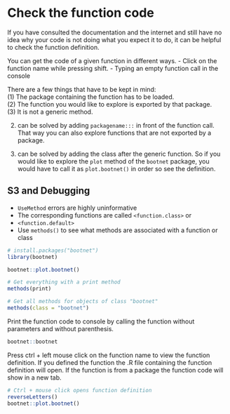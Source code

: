 <!-- HTML comment -->
<!-- ![url](img/path){ width=70% } -->

# Check the function code

If you have consulted the documentation and the internet and still have no 
idea why your code is not doing what you expect it to do, it can be 
helpful to check the function definition.

You can get the code of a given function in different ways. 
- Click on the function name while pressing shift. 
- Typing an empty function call in the console

There are a few things that have to be kept in mind:  
(1) The package containing the function has to be loaded.  
(2) The function you would like to explore is exported by that package.  
(3) It is not a generic method.  

(2) can be solved by adding `packagename:::` in front of the function call.
That way you can also explore functions that are not exported by a package.

(3) can be solved by adding the class after the generic function.
So if you would like to explore the `plot` method of the `bootnet` package, 
you would have to call it as `plot.bootnet()` in order so see the definition.

## S3 and Debugging
- `UseMethod` errors are highly uninformative
- The corresponding functions are called `<function.class>` or 
- `<function.default>`
- Use `methods()` to see what methods are associated with a function or class

```r
# install.packages("bootnet")
library(bootnet)

bootnet::plot.bootnet()

# Get everything with a print method
methods(print)

# Get all methods for objects of class "bootnet"
methods(class = "bootnet")
```

Print the function code to console by calling the function without parameters and without parenthesis.
```r
bootnet::bootnet
```

Press ctrl + left mouse click on the function name to view the function definition. If you defined the function the .R file containing the function definition will open. If the function is from a package the function code will show in a new tab.

```r
# Ctrl + mouse click opens function definition
reverseLetters()
bootnet::plot.bootnet()
```

